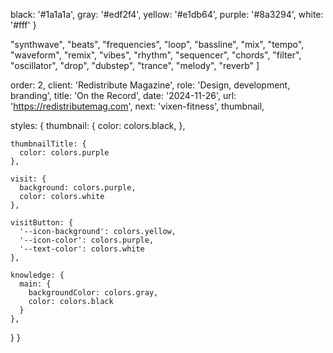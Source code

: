
  black: '#1a1a1a',
  gray: '#edf2f4',
  yellow: '#e1db64',
  purple: '#8a3294',
  white: '#fff'
}

  "synthwave",
  "beats",
  "frequencies",
  "loop",
  "bassline",
  "mix",
  "tempo",
  "waveform",
  "remix",
  "vibes",
  "rhythm",
  "sequencer",
  "chords",
  "filter",
  "oscillator",
  "drop",
  "dubstep",
  "trance",
  "melody",
  "reverb"
]

  order: 2,
  client: 'Redistribute Magazine',
  role: 'Design, development, branding',
  title: 'On the Record',
  date: '2024-11-26',
  url: 'https://redistributemag.com',
  next: 'vixen-fitness',
  thumbnail,

  styles: {
    thumbnail: {
      color: colors.black,
    },

    thumbnailTitle: {
      color: colors.purple
    },

    visit: {
      background: colors.purple,
      color: colors.white
    },

    visitButton: {
      '--icon-background': colors.yellow,
      '--icon-color': colors.purple,
      '--text-color': colors.white
    },

    knowledge: {
      main: {
        backgroundColor: colors.gray,
        color: colors.black
      }
    },
  }
}
